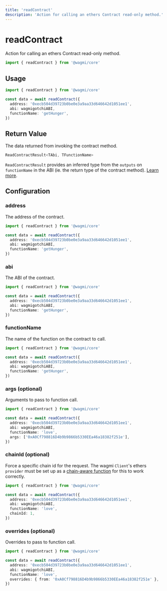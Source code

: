 ```yaml
---
title: 'readContract'
description: 'Action for calling an ethers Contract read-only method.'
---
```


# readContract

Action for calling an ethers Contract read-only method.

```ts
import { readContract } from '@wagmi/core'
```

## Usage

```ts
import { readContract } from '@wagmi/core'

const data = await readContract({
  address: '0xecb504d39723b0be0e3a9aa33d646642d1051ee1',
  abi: wagmigotchiABI,
  functionName: 'getHunger',
})
```

## Return Value

The data returned from invoking the contract method.

```ts
ReadContractResult<TAbi, TFunctionName>
```

`ReadContractResult` provides an inferred type from the `outputs` on `functionName` in the ABI (ie. the return type of the contract method). [Learn more](/docs/typescript#type-inference).

## Configuration

### address

The address of the contract.

```ts {4}
import { readContract } from '@wagmi/core'

const data = await readContract({
  address: '0xecb504d39723b0be0e3a9aa33d646642d1051ee1',
  abi: wagmigotchiABI,
  functionName: 'getHunger',
})
```

### abi

The ABI of the contract.

```ts {5}
import { readContract } from '@wagmi/core'

const data = await readContract({
  address: '0xecb504d39723b0be0e3a9aa33d646642d1051ee1',
  abi: wagmigotchiABI,
  functionName: 'getHunger',
})
```

### functionName

The name of the function on the contract to call.

```ts {6}
import { readContract } from '@wagmi/core'

const data = await readContract({
  address: '0xecb504d39723b0be0e3a9aa33d646642d1051ee1',
  abi: wagmigotchiABI,
  functionName: 'getHunger',
})
```

### args (optional)

Arguments to pass to function call.

```ts {7}
import { readContract } from '@wagmi/core'

const data = await readContract({
  address: '0xecb504d39723b0be0e3a9aa33d646642d1051ee1',
  abi: wagmigotchiABI,
  functionName: 'love',
  args: ['0xA0Cf798816D4b9b9866b5330EEa46a18382f251e'],
})
```

### chainId (optional)

Force a specific chain id for the request. The wagmi `Client`'s ethers `provider` must be set up as a [chain-aware function](/core/client#provider-optional) for this to work correctly.

```ts {7}
import { readContract } from '@wagmi/core'

const data = await readContract({
  address: '0xecb504d39723b0be0e3a9aa33d646642d1051ee1',
  abi: wagmigotchiABI,
  functionName: 'love',
  chainId: 1,
})
```

### overrides (optional)

Overrides to pass to function call.

```ts {7}
import { readContract } from '@wagmi/core'

const data = await readContract({
  address: '0xecb504d39723b0be0e3a9aa33d646642d1051ee1',
  abi: wagmigotchiABI,
  functionName: 'love',
  overrides: { from: '0xA0Cf798816D4b9b9866b5330EEa46a18382f251e' },
})
```
